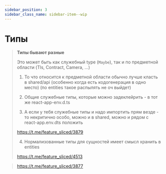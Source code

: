```yaml
---
sidebar_position: 3
sidebar_class_name: sidebar-item--wip
---
```



# Типы

<WIP ticket="179" />

> **Типы бывают разные**
>
> Это может быть как служебный type (`Maybe`), так и по предметной области (Tls, Contract, Camera, ...)
> 
> 1) То что относится к предметной области обычно лучше класть в shared/api (особенно когда есть кодогенерация в одно место)
>   (по entities такое распылять не оч выйдет)
>
> 2) Общие служебные  типы, которые можно задеклейрить - в тот же react-app-env.d.ts
>
> 3) А если у тебя служебные типы и надо импортить прям везде - то некритично особо, можно и в shared, можно и рядом с react-app.env.dts положить
>
> https://t.me/feature_sliced/3879
>
> 4) Нормализованные типы для сущностей имеет смысл хранить в entities
>
> https://t.me/feature_sliced/4513


> https://t.me/feature_sliced/3877